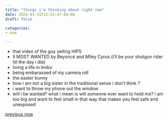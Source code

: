 ```yaml
---
title: "things i'm thinking about right now"
date: 2024-03-31T22:53:47-04:00
draft: false

categories: 
- now

---
```

- that video of the guy yelling HIPS
- II MOST WANTED by Beyoncé and Miley Cyrus (i'll be your shotgun rider till the day i die)
- living a life in limbo 
- being embarassed of my camera roll
- the easter bunny 
- how i am not a big sister in the traditional sense i don't think ?
- i want to throw my phone out the window
- will i be wanted? what i mean is will someone ever want to hold me? i am too big and want to feel small in that way that makes you feel safe and unexposed

[previous now](now_032324.qmd)